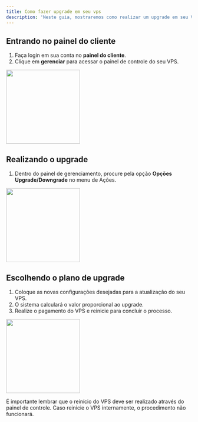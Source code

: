 ```yaml
---
title: Como fazer upgrade em seu vps
description: 'Neste guia, mostraremos como realizar um upgrade em seu VPS.'
---
```


## Entrando no painel do cliente

1. Faça login em sua conta no **painel do cliente**.
2. Clique em **gerenciar** para acessar o painel de controle do seu VPS.

<img height="200" src="/images/painelclientes.png" />

## Realizando o upgrade

1. Dentro do painel de gerenciamento, procure pela opção **Opções Upgrade/Downgrade** no menu de Ações.

<img height="200" src="/images/upgrade-vps/opcaoupgrade.png" />

## Escolhendo o plano de upgrade

1. Coloque as novas configurações desejadas para a atualização do seu VPS.
2. O sistema calculará o valor proporcional ao upgrade.
3. Realize o pagamento do VPS e reinicie para concluir o processo.

<img height="200" src="/images/upgrade-vps/escolherconfig.png" />

<Warning>É importante lembrar que o reinício do VPS deve ser realizado através do painel de controle. Caso reinicie o VPS internamente, o procedimento não funcionará.</Warning>